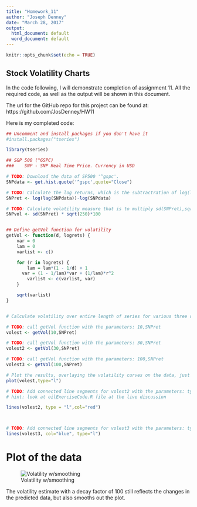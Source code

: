 ---
title: "Homework_11"
author: "Joseph Denney"
date: "March 28, 2017"
output:
  html_document: default
  word_document: default
---

```{r setup, include=FALSE}
knitr::opts_chunk$set(echo = TRUE)
```

## Stock Volatility Charts

In the code following, I will demonstrate completion of assignment 11. All the required code, as well as the output will be shown in this document.

The url for the GitHub repo for this project can be found at: https://github.com/JosDenney/HW11

Here is my completed code:
```SP500.R
## Uncomment and install packages if you don't have it
#install.packages("tseries")

library(tseries)

## S&P 500 (^GSPC)
###    SNP - SNP Real Time Price. Currency in USD

# TODO: Download the data of SP500 '^gspc'.
SNPdata <- get.hist.quote('^gspc',quote="Close")

# TODO: Calculate the log returns, which is the subtractration of log(lag(SNPdata)) and log(SNPdata)
SNPret <- log(lag(SNPdata))-log(SNPdata)

# TODO: Calculate volatility measure that is to multiply sd(SNPret),sqrt(250), 100
SNPvol <- sd(SNPret) * sqrt(250)*100


## Define getVol function for volatility
getVol <- function(d, logrets) {
	var = 0
	lam = 0
	varlist <- c()

	for (r in logrets) {
		lam = lam*(1 - 1/d) + 1
	  var = (1 - 1/lam)*var + (1/lam)*r^2
		varlist <- c(varlist, var)
	}

	sqrt(varlist)
}


# Calculate volatility over entire length of series for various three different decay factors: 10 30. 100

# TODO: call getVol function with the parameters: 10,SNPret
volest <- getVol(10,SNPret)

# TODO: call getVol function with the parameters: 30,SNPret
volest2 <- getVol(30,SNPret)

# TODO: call getVol function with the parameters: 100,SNPret
volest3 <- getVol(100,SNPret)

# Plot the results, overlaying the volatility curves on the data, just as was done in the S&P example.
plot(volest,type="l")

# TODO: Add connected line segments for volest2 with the parameters: type="l",col="red"
# hint: look at oilExerciseCode.R file at the live discussion

lines(volest2, type = "l",col="red")



# TODO: Add connected line segments for volest3 with the parameters: type="l",col="blue"
lines(volest3, col="blue", type="l")
```

# Plot of the data

![Volatility w/smoothing](C:\\Users\\jdenney\\Documents\\DataScience\\Wk11\\Volatility.png)



The volatility estimate with a decay factor of 100 still reflects the changes in the predicted data, but also smooths out the plot. 
